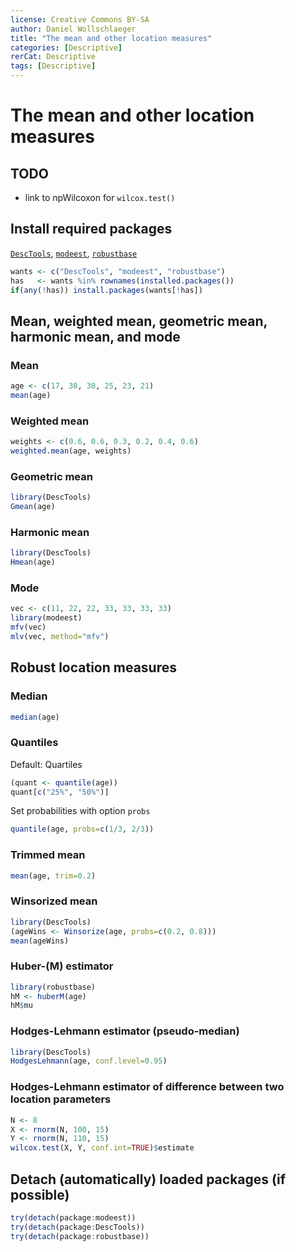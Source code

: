 ---
license: Creative Commons BY-SA
author: Daniel Wollschlaeger
title: "The mean and other location measures"
categories: [Descriptive]
rerCat: Descriptive
tags: [Descriptive]
---

The mean and other location measures
=========================

TODO
-------------------------

 - link to npWilcoxon for `wilcox.test()`

Install required packages
-------------------------

[`DescTools`](http://cran.r-project.org/package=DescTools), [`modeest`](http://cran.r-project.org/package=modeest), [`robustbase`](http://cran.r-project.org/package=robustbase)

```{r}
wants <- c("DescTools", "modeest", "robustbase")
has   <- wants %in% rownames(installed.packages())
if(any(!has)) install.packages(wants[!has])
```

Mean, weighted mean, geometric mean, harmonic mean, and mode
-------------------------

### Mean

```{r}
age <- c(17, 30, 30, 25, 23, 21)
mean(age)
```

### Weighted mean

```{r}
weights <- c(0.6, 0.6, 0.3, 0.2, 0.4, 0.6)
weighted.mean(age, weights)
```

### Geometric mean

```{r}
library(DescTools)
Gmean(age)
```

### Harmonic mean

```{r}
library(DescTools)
Hmean(age)
```

### Mode

```{r}
vec <- c(11, 22, 22, 33, 33, 33, 33)
library(modeest)
mfv(vec)
mlv(vec, method="mfv")
```

Robust location measures
-------------------------

### Median

```{r}
median(age)
```

### Quantiles

Default: Quartiles

```{r}
(quant <- quantile(age))
quant[c("25%", "50%")]
```

Set probabilities with option `probs`

```{r}
quantile(age, probs=c(1/3, 2/3))
```

### Trimmed mean

```{r}
mean(age, trim=0.2)
```

### Winsorized mean

```{r}
library(DescTools)
(ageWins <- Winsorize(age, probs=c(0.2, 0.8)))
mean(ageWins)
```

### Huber-\(M\) estimator

```{r}
library(robustbase)
hM <- huberM(age)
hM$mu
```

### Hodges-Lehmann estimator (pseudo-median)

```{r}
library(DescTools)
HodgesLehmann(age, conf.level=0.95)
```

### Hodges-Lehmann estimator of difference between two location parameters

```{r}
N <- 8
X <- rnorm(N, 100, 15)
Y <- rnorm(N, 110, 15)
wilcox.test(X, Y, conf.int=TRUE)$estimate
```

Detach (automatically) loaded packages (if possible)
-------------------------

```{r}
try(detach(package:modeest))
try(detach(package:DescTools))
try(detach(package:robustbase))
```

